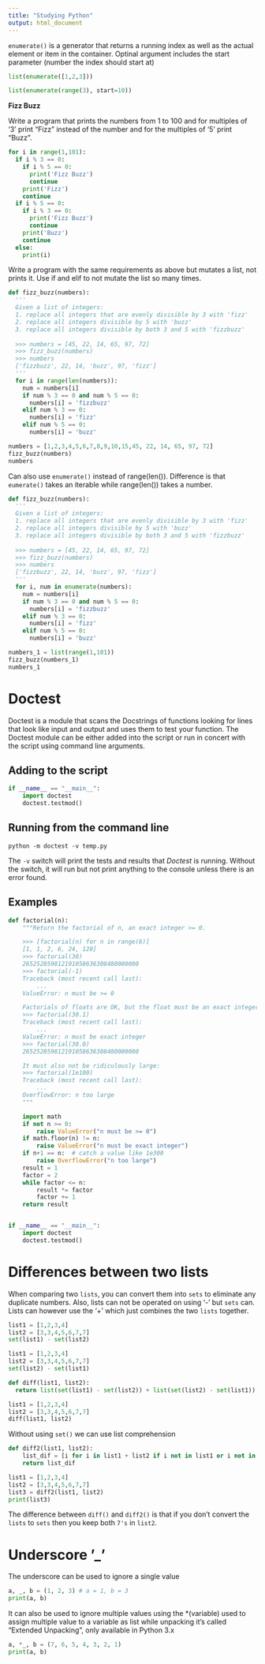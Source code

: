 ```yaml
---
title: "Studying Python"
output: html_document
---
```


`enumerate()` is a generator that returns a running index as well as the actual element or item in the container. Optinal argument includes the start parameter (number the index should start at)

```python
list(enumerate([1,2,3]))
```

```python
list(enumerate(range(3), start=10))
```

**Fizz Buzz**

Write a program that prints the numbers from 1 to 100 and for multiples of '3' print “Fizz” instead of the number and for the multiples of '5' print “Buzz”.

```python
for i in range(1,101):
  if i % 3 == 0:
    if i % 5 == 0:
      print('Fizz Buzz')
      continue
    print('Fizz')
    continue
  if i % 5 == 0:
    if i % 3 == 0:
      print('Fizz Buzz')
      continue
    print('Buzz')
    continue
  else:
    print(i)

```

Write a program with the same requirements as above but mutates a list, not prints it. 
Use if and elif to not mutate the list so many times. 

```python
def fizz_buzz(numbers):
  '''
  Given a list of integers:
  1. replace all integers that are evenly divisible by 3 with 'fizz'
  2. replace all integers divisible by 5 with 'buzz'
  3. replace all integers divisible by both 3 and 5 with 'fizzbuzz'
  
  >>> numbers = [45, 22, 14, 65, 97, 72]
  >>> fizz_buzz(numbers)
  >>> numbers
  ['fizzbuzz', 22, 14, 'buzz', 97, 'fizz']
  '''
  for i in range(len(numbers)):
    num = numbers[i]
    if num % 3 == 0 and num % 5 == 0:
      numbers[i] = 'fizzbuzz'
    elif num % 3 == 0:
      numbers[i] = 'fizz'
    elif num % 5 == 0:
      numbers[i] = 'buzz'

```

```python
numbers = [1,2,3,4,5,6,7,8,9,10,15,45, 22, 14, 65, 97, 72]
fizz_buzz(numbers)
numbers
```
Can also use `enumerate()` instead of range(len()). Difference is that `eumerate()` takes an iterable while range(len()) takes a number.

```python
def fizz_buzz(numbers):
  '''
  Given a list of integers:
  1. replace all integers that are evenly divisible by 3 with 'fizz'
  2. replace all integers divisible by 5 with 'buzz'
  3. replace all integers divisible by both 3 and 5 with 'fizzbuzz'
  
  >>> numbers = [45, 22, 14, 65, 97, 72]
  >>> fizz_buzz(numbers)
  >>> numbers
  ['fizzbuzz', 22, 14, 'buzz', 97, 'fizz']
  '''
  for i, num in enumerate(numbers):
    num = numbers[i]
    if num % 3 == 0 and num % 5 == 0:
      numbers[i] = 'fizzbuzz'
    elif num % 3 == 0:
      numbers[i] = 'fizz'
    elif num % 5 == 0:
      numbers[i] = 'buzz'

```

```python
numbers_1 = list(range(1,101))
fizz_buzz(numbers_1)
numbers_1
```

# Doctest

Doctest is a module that scans the Docstrings of functions looking for lines that look like input and output and uses them to test your function. The Doctest module can be either added into the script or run in concert with the script using command line arguments.

## Adding to the script

```python
if __name__ == "__main__":
    import doctest
    doctest.testmod()
```

## Running from the command line

`python -m doctest -v temp.py`

The `-v` switch will print the tests and results that *Doctest* is running. Without the switch, it will run but not print anything to the console unless there is an error found.

## Examples

```python
def factorial(n):
    """Return the factorial of n, an exact integer >= 0.

    >>> [factorial(n) for n in range(6)]
    [1, 1, 2, 6, 24, 120]
    >>> factorial(30)
    265252859812191058636308480000000
    >>> factorial(-1)
    Traceback (most recent call last):
        ...
    ValueError: n must be >= 0

    Factorials of floats are OK, but the float must be an exact integer:
    >>> factorial(30.1)
    Traceback (most recent call last):
        ...
    ValueError: n must be exact integer
    >>> factorial(30.0)
    265252859812191058636308480000000

    It must also not be ridiculously large:
    >>> factorial(1e100)
    Traceback (most recent call last):
        ...
    OverflowError: n too large
    """

    import math
    if not n >= 0:
        raise ValueError("n must be >= 0")
    if math.floor(n) != n:
        raise ValueError("n must be exact integer")
    if n+1 == n:  # catch a value like 1e300
        raise OverflowError("n too large")
    result = 1
    factor = 2
    while factor <= n:
        result *= factor
        factor += 1
    return result


if __name__ == "__main__":
    import doctest
    doctest.testmod()

```



# Differences between two lists

When comparing two `lists`, you can convert them into `sets` to eliminate any duplicate numbers. Also, lists can not be operated on using '-' but `sets` can. Lists can however use the '+' which just combines the two `lists` together.

```python
list1 = [1,2,3,4]
list2 = [3,3,4,5,6,7,7]
set(list1) - set(list2)
```

```python
list1 = [1,2,3,4]
list2 = [3,3,4,5,6,7,7]
set(list2) - set(list1)
```

```python
def diff(list1, list2):
  return list(set(list1) - set(list2)) + list(set(list2) - set(list1))
```

```python
list1 = [1,2,3,4]
list2 = [3,3,4,5,6,7,7]
diff(list1, list2)
```

Without using `set()` we can use list comprehension

```python

def diff2(list1, list2):
	list_dif = [i for i in list1 + list2 if i not in list1 or i not in list2]
	return list_dif
```

```python
list1 = [1,2,3,4]
list2 = [3,3,4,5,6,7,7]
list3 = diff2(list1, list2)
print(list3)
```

The difference between `diff()` and `diff2()` is that if you don't convert the `lists` to `sets` then you keep both `7's` in `list2`. 

# Underscore '_'

The underscore can be used to ignore a single value

```python

a, _, b = (1, 2, 3) # a = 1, b = 3
print(a, b)
```

It can also be used to ignore multiple values using the *(variable) used to assign multiple value to a variable as list while unpacking it's called "Extended Unpacking", only available in Python 3.x

```python
a, *_, b = (7, 6, 5, 4, 3, 2, 1)
print(a, b)
```



